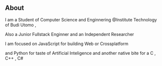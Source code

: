 ## About

I am a Student of Computer Science and Enginnering @Institute Technology of Budi Utomo , 

Also a Junior Fullstack Enginner and an Independent Researcher

I am focused on JavaScript for building Web or Crossplatform 

and Python for taste of Artificial Inteligence and another native bite for a C , C++ , C# 
